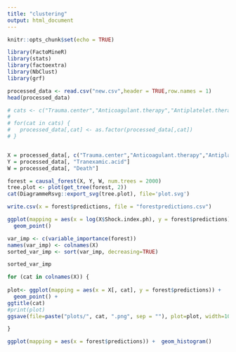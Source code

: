 ---
title: "clustering"
output: html_document
---

```{r setup, include=FALSE}
knitr::opts_chunk$set(echo = TRUE)

library(FactoMineR)
library(stats)
library(factoextra)
library(NbClust)
library(grf)
```


```{r}
processed_data <- read.csv("new.csv",header = TRUE,row.names = 1)
head(processed_data)

# cats <- c("Trauma.center","Anticoagulant.therapy","Antiplatelet.therapy","Pupil.anomaly.ph","Osmotherapy.Anomaly","Cardiac.arrest.ph","Vasopressor.therapy","Pupil.anomaly","Neurosurgery.day0","TBI","Osmotherapy","IICP","EVD","Decompressive.craniectomy")
# 
# for(cat in cats) {
#   processed_data[,cat] <- as.factor(processed_data[,cat])
# }


X = processed_data[, c("Trauma.center","Anticoagulant.therapy","Antiplatelet.therapy","GCS.init","GCS.motor.init","Pupil.anomaly.ph","Osmotherapy.Anomaly","Cardiac.arrest.ph","SBP.ph","DBP.ph","HR.ph","SBP.ph.min","DBP.ph.min","HR.ph.max","Cristalloid.volume","Colloid.volume","HemoCue.init","Delta.hemoCue","Vasopressor.therapy","SpO2.ph.min","Medcare.time.ph","GCS","GCS.motor","Pupil.anomaly","TCD.PI.max","FiO2","Neurosurgery.day0","IGS.II","TBI","Osmotherapy","IICP","EVD","Decompressive.craniectomy","AIS.head","AIS.face","AIS.external","ISS","Shock.index.ph","Delta.shock.index")]
Y = processed_data[, "Tranexamic.acid"]
W = processed_data[, "Death"]
```

```{r}
forest = causal_forest(X, Y, W, num.trees = 2000)
tree.plot <- plot(get_tree(forest, 2))
cat(DiagrammeRsvg::export_svg(tree.plot), file='plot.svg')

write.csv(x = forest$predictions, file = "forestpredictions.csv")

ggplot(mapping = aes(x = log(X$Shock.index.ph), y = forest$predictions)) +
  geom_point()
```


``` {r}
var_imp <- c(variable_importance(forest))
names(var_imp) <- colnames(X)
sorted_var_imp <- sort(var_imp, decreasing=TRUE)

sorted_var_imp
```

```{r}
for (cat in colnames(X)) {
  
plot<- ggplot(mapping = aes(x = X[, cat], y = forest$predictions)) +
  geom_point() +
ggtitle(cat)
#print(plot)
ggsave(file=paste("plots/", cat, ".png", sep = ""), plot=plot, width=10, height=8, units = "cm")

}
```

```{r}

ggplot(mapping = aes(x = forest$predictions)) +  geom_histogram() 

```
